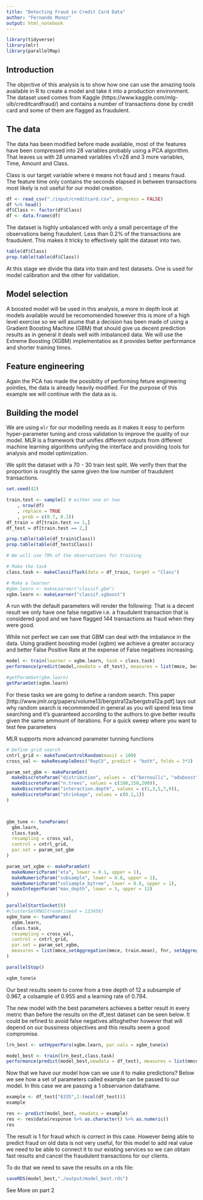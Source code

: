 ```yaml
---
title: "Detecting Fraud in Credit Card Data"
author: "Fernando Munoz"
output: html_notebook
---
```


```r
library(tidyverse)
library(mlr)
library(parallelMap)
```


## Introduction

The objective of this analysis is to show how one can use the amazing tools available in R to create a model and take it into a production environment. The dataset used comes from Kaggle (https://www.kaggle.com/mlg-ulb/creditcardfraud/) and contains a number of transactions done by credit card and some of them are flagged as fraudulent.

## The data

The data has been modified before made available, most of the features have been compressed into 28 variables probably using a PCA algorithm. That leaves us with 28 unnamed variables v1:v28 and 3 more variables, Time, Amount and Class. 

Class is our target variable where `0` means not fraud and `1` means fraud. The feature time only contains the seconds elapsed in between transactions most likely is not useful for our model creation.

```r
df <- read_csv("./input/creditcard.csv", progress = FALSE)
df %>% head()
df$Class <- factor(df$Class)
df <- data.frame(df)
```

The dataset is highly unbalanced with only a small percentage of the observations being fraudulent. Less than 0.2% of the transactions are fraudulent. This makes it tricky to effectively split the dataset into two. 

```r
table(df$Class)
prop.table(table(df$Class))
```

At this stage we divide tha data into train and test datasets. One is used for model calibration and the other for validation.


## Model selection
A boosted model will be used in this analysis, a more in depth look at models available would be recomomended however this is more of a high level exercise so we will asume that a decision has been made of using a Gradient Boosting Machine (GBM) that should give us decent prediction results as in general it deals well with imbalanced data.
We will use the Extreme Boosting (XGBM) implementatios as it provides better performance and shorter training times.

## Feature engineering
Again the PCA has made the possiblity of performing feture engineering pointles, the data is already heavily modified. For the purpose of this example we will continue with the data as is.

## Building the model

We are using `mlr` for our modelling needs as it makes it easy to perform hyper-parameter tuning and cross validation to improve the quality of our model.
MLR is a framework that unifies different outputs from different machine learning algorithms unifying the interface and providing tools for analysis and model optimization.

We split the dataset with a 70 - 30 train test split. We verify then that the proportion is roughtly the same given the low number of fraudulent transactions.

```r
set.seed(42)

train.test <- sample(2 # either one or two
	, nrow(df)
	, replace = TRUE
	, prob = c(0.7, 0.3))
df_train = df[train.test == 1,]
df_test = df[train.test == 2,]

prop.table(table(df_train$Class))
prop.table(table(df_test$Class))
```


```r
# We will use 70% of the observations for training

# Make the task
class.task <- makeClassifTask(data = df_train, target = "Class")

# Make a learner
#gbm.learn <- makeLearner("classif.gbm")
xgbm.learn <- makeLearner("classif.xgboost")
```

A run with the default parameters will render the following: 
That is a decent result we only have one false negative i.e. a fraudulent transaction that is considered good and we have flagged 144 transactions as fraud when they were good.

While not perfect we can see that GBM can deal with the imbalance in the data. Using gradient boosting model (xgbm) we achieve a greater accuracy and better False Positive Rate at the expense of False negatives increasing.

```r
model <- train(learner = xgbm.learn, task = class.task)
performance(predict(model,newdata = df_test), measures = list(mmce, ber, acc, fn, fp, fnr,fpr, bac))
```

```r
#getParamSet(gbm.learn)
getParamSet(xgbm.learn)
```

For these tasks we are going to define a random search. This paper [http://www.jmlr.org/papers/volume13/bergstra12a/bergstra12a.pdf] lays out why random search is recommended in general as you will spend less time searching and it's guaranteed according to the authors to give better results given the same ammount of iterations. For a quick sweep where you want to test few parameters 

MLR supports more advanced parameter tunning functions

```r
# Define grid search 
cntrl_grid <- makeTuneControlRandom(maxit = 100)
cross_val <- makeResampleDesc("RepCV", predict = "both", folds = 3*3)

param_set_gbm <- makeParamSet(
  makeDiscreteParam("distribution", values =  c("bernoulli", "adaboost")),
  makeDiscreteParam("n.trees", values = c(100,150,200)),
  makeDiscreteParam("interaction.depth", values = c(1,3,5,7,9)),
  makeDiscreteParam("shrinkage", values = c(0.1,1))
)



gbm_tune <- tuneParams(
  gbm.learn,
  class.task,
  resampling = cross_val,
  control = cntrl_grid,
  par.set = param_set_gbm
)

```

```r
param_set_xgbm <- makeParamSet(
  makeNumericParam("eta", lower = 0.1, upper = 1),
  makeNumericParam("subsample", lower = 0.8, upper = 1),
  makeNumericParam("colsample_bytree", lower = 0.8, upper = 1),
  makeIntegerParam("max_depth", lower = 5, upper = 12)
)

parallelStartSocket(8)
#clusterSetRNGStream(iseed = 123456)
xgbm_tune <- tuneParams(
  xgbm.learn,
  class.task,
  resampling = cross_val,
  control = cntrl_grid,
  par.set = param_set_xgbm,
  measures = list(mmce,setAggregation(mmce, train.mean), fnr, setAggregation(fnr, train.mean))
)

parallelStop()

xgbm_tune$x
```

Our best results seem to come from a tree depth of 12 a subsample of 0.967, a colsample of 0.955 and a learning rate of 0.794. 

The new model with the best parameters achieves a better result in every metric than before the results on the df_test dataset can be seen below. It could be refined to avoid false negatives alltoghether however that will depend on our bussiness objectives and this results seem a good compromise.

```r
lrn_best <- setHyperPars(xgbm.learn, par.vals = xgbm_tune$x)

model_best <- train(lrn_best,class.task)
performance(predict(model_best,newdata = df_test), measures = list(mmce, ber, acc, fn, fp, fnr,fpr, bac))

```

Now that we have our model how can we use it to make predictions? Below we see how a set of parameters called example can be passed to our model. In this case we are passing a 1 observarion dataframe.

```r
example <- df_test["6335",1:(ncol(df_test))]
example

res <- predict(model_best, newdata = example)
res <- res$data$response %>% as.character() %>% as.numeric()
res
```

The result is 1 for fraud which is correct in this case. However being able to predict fraud on old data is not very useful, for this model to add real value we need to be able to connect it to our existing services so we can obtain fast results and cancel the fraudulent transactions for our clients.

To do that we need to save the results on a rds file:
```r
saveRDS(model_best,"./output/model_best.rds")
```


See More on part 2

